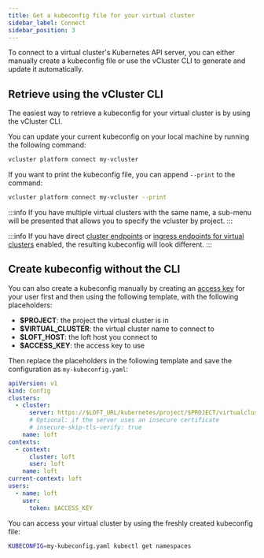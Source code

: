 ```yaml
---
title: Get a kubeconfig file for your virtual cluster
sidebar_label: Connect
sidebar_position: 3
---
```


To connect to a virtual cluster's Kubernetes API server, you can either manually create a kubeconfig file or use the vCluster CLI to generate and update it automatically.

## Retrieve using the vCluster CLI

The easiest way to retrieve a kubeconfig for your virtual cluster is by using the vCluster CLI.

You can update your current kubeconfig on your local machine by running the following command:

```bash
vcluster platform connect my-vcluster
```

If you want to print the kubeconfig file, you can append `--print` to the command:

```bash
vcluster platform connect my-vcluster --print
```

:::info
If you have multiple virtual clusters with the same name, a sub-menu will be presented that allows you to specify the vcluster by project.
:::

:::info
If you have direct [cluster endpoints](../../administer/clusters/advanced/multi-region-mode.mdx) or
[ingress endpoints for virtual clusters](key-features/ingress-access.mdx)
enabled, the resulting kubeconfig will look different.
:::

## Create kubeconfig without the CLI

You can also create a kubeconfig manually by creating an [access key](../../administer/users-permissions/access-keys.mdx) for
your user first and then using the following template, with the following placeholders:

- **$PROJECT**: the project the virtual cluster is in
- **$VIRTUAL_CLUSTER**: the virtual cluster name to connect to
- **$LOFT_HOST**: the loft host you connect to
- **$ACCESS_KEY**: the access key to use

Then replace the placeholders in the following template and save the configuration as `my-kubeconfig.yaml`:

```yaml
apiVersion: v1
kind: Config
clusters:
  - cluster:
      server: https://$LOFT_URL/kubernetes/project/$PROJECT/virtualcluster/$VIRTUAL_CLUSTER
      # Optional: if the server uses an insecure certificate
      # insecure-skip-tls-verify: true
    name: loft
contexts:
  - context:
      cluster: loft
      user: loft
    name: loft
current-context: loft
users:
  - name: loft
    user:
      token: $ACCESS_KEY
```

You can access your virtual cluster by using the freshly created kubeconfig file:

```bash
KUBECONFIG=my-kubeconfig.yaml kubectl get namespaces
```
